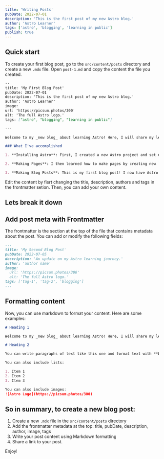 ```yaml
---
title: 'Writing Posts'
pubDate: 2022-07-01
description: 'This is the first post of my new Astro blog.'
author: 'Astro Learner'
tags: ['astro', 'blogging', 'learning in public']
publish: true
---
```


## Quick start

To create your first blog post, go to the `src/content/posts` directory and create a new `.mdx` file. Open `post-1.md` and copy the content the file you created.

```md
--
title: 'My First Blog Post'
pubDate: 2022-07-01
description: 'This is the first post of my new Astro blog.'
author: 'Astro Learner'
image:
url: 'https://picsum.photos/300'
alt: 'The full Astro logo.'
tags: ["astro", "blogging", "learning in public"]

---

Welcome to my _new blog_ about learning Astro! Here, I will share my learning journey as I build a new website.

### What I've accomplished

1. **Installing Astro**: First, I created a new Astro project and set up my online accounts.

2. **Making Pages**: I then learned how to make pages by creating new `.astro` files and placing them in the `src/pages/` folder.

3. **Making Blog Posts**: This is my first blog post! I now have Astro pages and Markdown posts!
```

Edit the content by fisrt changing the title, description, authors and tags in the frontmatter setion. Then, you can add your own content.

## Lets break it down

## Add post meta with Frontmatter

The frontmatter is the section at the top of the file that contains metadata about the post. You can add or modify the following fields:

```md
---
title: 'My Second Blog Post'
pubDate: 2022-07-05
description: 'An update on my Astro learning journey.'
author: 'author name'
image:
  url: 'https://picsum.photos/300'
  alt: 'The full Astro logo.'
tags: ['tag-1', 'tag-2', 'blogging']
---
```

## Formatting content

Now, you can use markdown to format your content. Here are some examples:

```md
# Heading 1

Welcome to my _new blog_ about learning Astro! Here, I will share my learning journey as I build a new website.

# Heading 2

You can write paragraphs of text like this one and format text with **bold**, _italics_, `code` and other markdown syntax.

You can also include lists:

1. Item 1
2. Item 2
3. Item 3

You can also include images:
![Astro Logo](https://picsum.photos/300)
```

## So in summary, to create a new blog post:

1. Create a new `.mdx` file in the `src/content/posts` directory
2. Add the frontmatter metadata at the top: title, pubDate, description, author, image, tags
3. Write your post content using Markdown formatting
4. Share a link to your post.

Enjoy!
